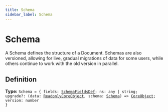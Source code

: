 ```yaml
---
title: Schema
sidebar_label: Schema
---
```


# Schema

A Schema defines the structure of a Document. Schemas are also versioned,
allowing for live, gradual migrations of data for some users, while others
continue to work with the old version in parallel.

## Definition

**Type:** <code>Schema = &#123; fields: [SchemaFieldsDef](/api/types/schemafieldsdef); ns: any | string; upgrade?: (data: [ReadonlyCoreObject](/api/types/readonlycoreobject), schema: [Schema](/api/types/schema)) =&gt; [CoreObject](/api/interfaces/coreobject); version: number &#125;</code>

